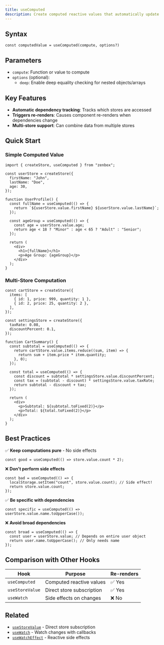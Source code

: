```yaml
---
title: useComputed
description: Create computed reactive values that automatically update when dependencies change
---
```


## Syntax

```tsx
const computedValue = useComputed(compute, options?)
```

## Parameters

- `compute`: Function or value to compute
- `options` (optional):
  - `deep`: Enable deep equality checking for nested objects/arrays

## Key Features

- **Automatic dependency tracking**: Tracks which stores are accessed
- **Triggers re-renders**: Causes component re-renders when dependencies change
- **Multi-store support**: Can combine data from multiple stores

## Quick Start

### Simple Computed Value

```tsx
import { createStore, useComputed } from "zenbox";

const userStore = createStore({
  firstName: "John",
  lastName: "Doe",
  age: 30,
});

function UserProfile() {
  const fullName = useComputed(() => {
    return `${userStore.value.firstName} ${userStore.value.lastName}`;
  });

  const ageGroup = useComputed(() => {
    const age = userStore.value.age;
    return age < 18 ? "Minor" : age < 65 ? "Adult" : "Senior";
  });

  return (
    <div>
      <h1>{fullName}</h1>
      <p>Age Group: {ageGroup}</p>
    </div>
  );
}
```

### Multi-Store Computation

```tsx
const cartStore = createStore({
  items: [
    { id: 1, price: 999, quantity: 1 },
    { id: 2, price: 25, quantity: 2 },
  ],
});

const settingsStore = createStore({
  taxRate: 0.08,
  discountPercent: 0.1,
});

function CartSummary() {
  const subtotal = useComputed(() => {
    return cartStore.value.items.reduce((sum, item) => {
      return sum + item.price * item.quantity;
    }, 0);
  });

  const total = useComputed(() => {
    const discount = subtotal * settingsStore.value.discountPercent;
    const tax = (subtotal - discount) * settingsStore.value.taxRate;
    return subtotal - discount + tax;
  });

  return (
    <div>
      <p>Subtotal: ${subtotal.toFixed(2)}</p>
      <p>Total: ${total.toFixed(2)}</p>
    </div>
  );
}
```

## Best Practices

✅ **Keep computations pure** - No side effects

```tsx
const good = useComputed(() => store.value.count * 2);
```

❌ **Don't perform side effects**

```tsx
const bad = useComputed(() => {
  localStorage.setItem("count", store.value.count); // Side effect!
  return store.value.count;
});
```

✅ **Be specific with dependencies**

```tsx
const specific = useComputed(() => userStore.value.name.toUpperCase());
```

❌ **Avoid broad dependencies**

```tsx
const broad = useComputed(() => {
  const user = userStore.value; // Depends on entire user object
  return user.name.toUpperCase(); // Only needs name
});
```

## Comparison with Other Hooks

| Hook            | Purpose                   | Re-renders |
| --------------- | ------------------------- | ---------- |
| `useComputed`   | Computed reactive values  | ✅ Yes     |
| `useStoreValue` | Direct store subscription | ✅ Yes     |
| `useWatch`      | Side effects on changes   | ❌ No      |

## Related

- [`useStoreValue`](./useStoreValue.md) - Direct store subscription
- [`useWatch`](./useWatch.md) - Watch changes with callbacks
- [`useWatchEffect`](./useWatchEffect.md) - Reactive side effects
